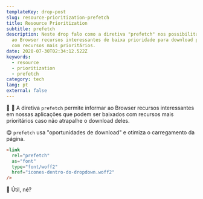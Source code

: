```yaml
---
templateKey: drop-post
slug: resource-prioritization-prefetch
title: Resource Prioritization
subtitle: prefetch
description: Neste drop falo como a diretiva "prefetch" nos possibilita informar
  ao Browser recursos interessantes de baixa prioridade para download paralelo
  com recursos mais prioritários.
date: 2020-07-30T02:34:12.522Z
keywords:
  - resource
  - prioritization
  - prefetch
category: tech
lang: pt
external: false
---
```

🤯 🤯 A diretiva `prefetch` permite informar ao Browser recursos interessantes em nossas aplicações que podem ser baixados com recursos mais prioritários caso não atrapalhe o download deles.

😋 `prefetch` usa "oportunidades de download" e otimiza o carregamento da página.

```html
<link
  rel="prefetch"
  as="font"
  type="font/woff2"
  href="icones-dentro-do-dropdown.woff2"
/>
```

💬 Útil, né?


